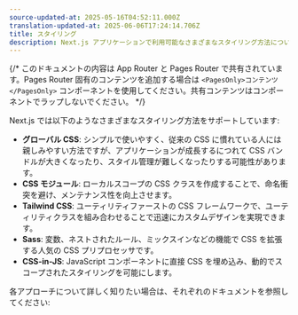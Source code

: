 ```yaml
---
source-updated-at: 2025-05-16T04:52:11.000Z
translation-updated-at: 2025-06-06T17:24:14.706Z
title: スタイリング
description: Next.js アプリケーションで利用可能なさまざまなスタイリング方法について学びます。
---
```


{/* このドキュメントの内容は App Router と Pages Router で共有されています。Pages Router 固有のコンテンツを追加する場合は `<PagesOnly>コンテンツ</PagesOnly>` コンポーネントを使用してください。共有コンテンツはコンポーネントでラップしないでください。 */}

Next.js では以下のようなさまざまなスタイリング方法をサポートしています:

- **グローバル CSS**: シンプルで使いやすく、従来の CSS に慣れている人には親しみやすい方法ですが、アプリケーションが成長するにつれて CSS バンドルが大きくなったり、スタイル管理が難しくなったりする可能性があります。
- **CSS モジュール**: ローカルスコープの CSS クラスを作成することで、命名衝突を避け、メンテナンス性を向上させます。
- **Tailwind CSS**: ユーティリティファーストの CSS フレームワークで、ユーティリティクラスを組み合わせることで迅速にカスタムデザインを実現できます。
- **Sass**: 変数、ネストされたルール、ミックスインなどの機能で CSS を拡張する人気の CSS プリプロセッサです。
- **CSS-in-JS**: JavaScript コンポーネントに直接 CSS を埋め込み、動的でスコープされたスタイリングを可能にします。

各アプローチについて詳しく知りたい場合は、それぞれのドキュメントを参照してください: